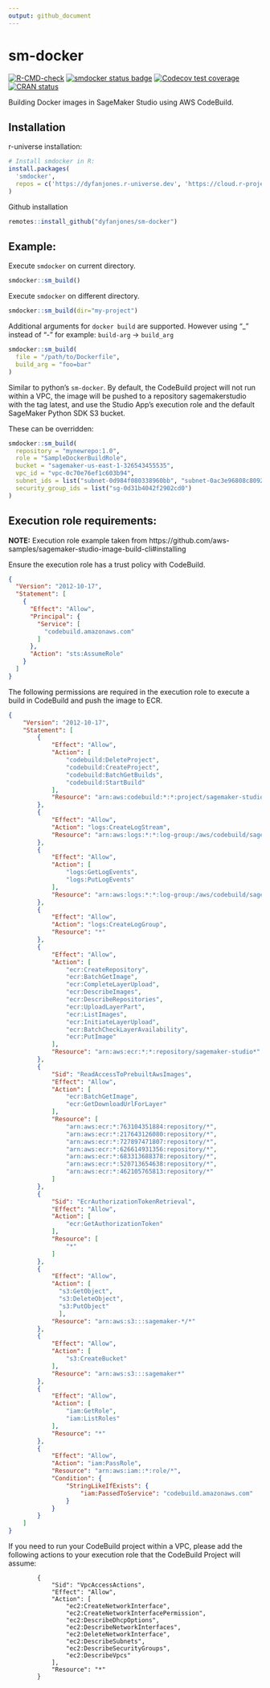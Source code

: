 ```yaml
---
output: github_document
---
```


<!-- README.md is generated from README.Rmd. Please edit that file -->
# sm-docker

<!-- badges: start -->
[![R-CMD-check](https://github.com/DyfanJones/sm-docker/actions/workflows/R-CMD-check.yaml/badge.svg)](https://github.com/DyfanJones/sm-docker/actions/workflows/R-CMD-check.yaml)
[![smdocker status badge](https://dyfanjones.r-universe.dev/badges/smdocker)](https://dyfanjones.r-universe.dev)
[![Codecov test coverage](https://codecov.io/gh/DyfanJones/sm-docker/branch/main/graph/badge.svg)](https://app.codecov.io/gh/DyfanJones/sm-docker?branch=main)
[![CRAN status](https://www.r-pkg.org/badges/version/smdocker)](https://CRAN.R-project.org/package=smdocker)
<!-- badges: end -->

Building Docker images in SageMaker Studio using AWS CodeBuild.

## Installation

r-universe installation:
```r
# Install smdocker in R:
install.packages(
  'smdocker',
  repos = c('https://dyfanjones.r-universe.dev', 'https://cloud.r-project.org')
)
```

Github installation

```r
remotes::install_github("dyfanjones/sm-docker")
```

## Example:

Execute `smdocker` on current directory.

```r
smdocker::sm_build()
```

Execute `smdocker` on different directory.

```r
smdocker::sm_build(dir="my-project")
```

Additional arguments for `docker build` are supported. However 
using "_" instead of "-" for example: `build-arg` -> `build_arg`

```r
smdocker::sm_build(
  file = "/path/to/Dockerfile",
  build_arg = "foo=bar"
)
```

Similar to python's `sm-docker`. By default, the CodeBuild project will not run within a VPC, the image will be pushed to a repository sagemakerstudio with the tag latest, and use the Studio App's execution role and the default SageMaker Python SDK S3 bucket.

These can be overridden:

```r
smdocker::sm_build(
  repository = "mynewrepo:1.0",
  role = "SampleDockerBuildRole",
  bucket = "sagemaker-us-east-1-326543455535",
  vpc_id = "vpc-0c70e76ef1c603b94",
  subnet_ids = list("subnet-0d984f080338960bb", "subnet-0ac3e96808c8092f2"),
  security_group_ids = list("sg-0d31b4042f2902cd0")
)
```

## Execution role requirements:

**NOTE:** Execution role example taken from https://github.com/aws-samples/sagemaker-studio-image-build-cli#installing

Ensure the execution role has a trust policy with CodeBuild.

```json
{
  "Version": "2012-10-17",
  "Statement": [
    {
      "Effect": "Allow",
      "Principal": {
        "Service": [
          "codebuild.amazonaws.com"
        ]
      },
      "Action": "sts:AssumeRole"
    }
  ]
}
```

The following permissions are required in the execution role to execute a build in CodeBuild and push the image to ECR.

```json
{
    "Version": "2012-10-17",
    "Statement": [
        {
            "Effect": "Allow",
            "Action": [
                "codebuild:DeleteProject",
                "codebuild:CreateProject",
                "codebuild:BatchGetBuilds",
                "codebuild:StartBuild"
            ],
            "Resource": "arn:aws:codebuild:*:*:project/sagemaker-studio*"
        },
        {
            "Effect": "Allow",
            "Action": "logs:CreateLogStream",
            "Resource": "arn:aws:logs:*:*:log-group:/aws/codebuild/sagemaker-studio*"
        },
        {
            "Effect": "Allow",
            "Action": [
                "logs:GetLogEvents",
                "logs:PutLogEvents"
            ],
            "Resource": "arn:aws:logs:*:*:log-group:/aws/codebuild/sagemaker-studio*:log-stream:*"
        },
        {
            "Effect": "Allow",
            "Action": "logs:CreateLogGroup",
            "Resource": "*"
        },
        {
            "Effect": "Allow",
            "Action": [
                "ecr:CreateRepository",
                "ecr:BatchGetImage",
                "ecr:CompleteLayerUpload",
                "ecr:DescribeImages",
                "ecr:DescribeRepositories",
                "ecr:UploadLayerPart",
                "ecr:ListImages",
                "ecr:InitiateLayerUpload", 
                "ecr:BatchCheckLayerAvailability",
                "ecr:PutImage"
            ],
            "Resource": "arn:aws:ecr:*:*:repository/sagemaker-studio*"
        },
        {
            "Sid": "ReadAccessToPrebuiltAwsImages",
            "Effect": "Allow",
            "Action": [
                "ecr:BatchGetImage",
                "ecr:GetDownloadUrlForLayer"
            ],
            "Resource": [
                "arn:aws:ecr:*:763104351884:repository/*",
                "arn:aws:ecr:*:217643126080:repository/*",
                "arn:aws:ecr:*:727897471807:repository/*",
                "arn:aws:ecr:*:626614931356:repository/*",
                "arn:aws:ecr:*:683313688378:repository/*",
                "arn:aws:ecr:*:520713654638:repository/*",
                "arn:aws:ecr:*:462105765813:repository/*"
            ]
        },
        {
            "Sid": "EcrAuthorizationTokenRetrieval",
            "Effect": "Allow",
            "Action": [
                "ecr:GetAuthorizationToken"
            ],
            "Resource": [
                "*"
            ]
        },
        {
            "Effect": "Allow",
            "Action": [
              "s3:GetObject",
              "s3:DeleteObject",
              "s3:PutObject"
              ],
            "Resource": "arn:aws:s3:::sagemaker-*/*"
        },
        {
            "Effect": "Allow",
            "Action": [
                "s3:CreateBucket"
            ],
            "Resource": "arn:aws:s3:::sagemaker*"
        },
        {
            "Effect": "Allow",
            "Action": [
                "iam:GetRole",
                "iam:ListRoles"
            ],
            "Resource": "*"
        },
        {
            "Effect": "Allow",
            "Action": "iam:PassRole",
            "Resource": "arn:aws:iam::*:role/*",
            "Condition": {
                "StringLikeIfExists": {
                    "iam:PassedToService": "codebuild.amazonaws.com"
                }
            }
        }
    ]
}
```

If you need to run your CodeBuild project within a VPC, please add the following actions to your execution role that the CodeBuild Project will assume:

```
        {
            "Sid": "VpcAccessActions",
            "Effect": "Allow",
            "Action": [
                "ec2:CreateNetworkInterface",
                "ec2:CreateNetworkInterfacePermission",
                "ec2:DescribeDhcpOptions",
                "ec2:DescribeNetworkInterfaces",
                "ec2:DeleteNetworkInterface",
                "ec2:DescribeSubnets",
                "ec2:DescribeSecurityGroups",
                "ec2:DescribeVpcs"
            ],
            "Resource": "*"
        }
```

